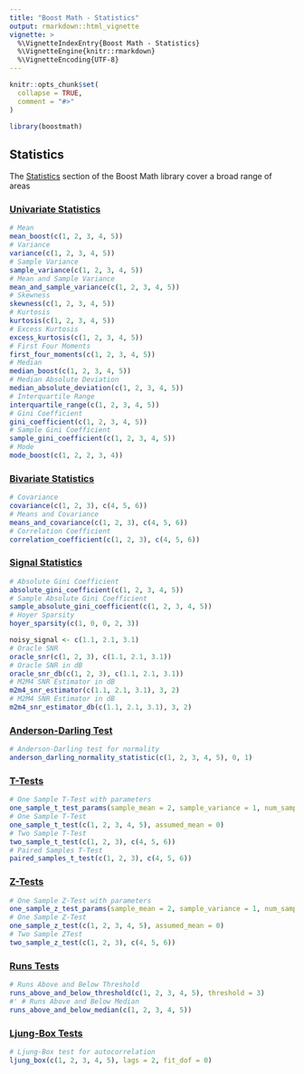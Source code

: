 ```yaml
---
title: "Boost Math - Statistics"
output: rmarkdown::html_vignette
vignette: >
  %\VignetteIndexEntry{Boost Math - Statistics}
  %\VignetteEngine{knitr::rmarkdown}
  %\VignetteEncoding{UTF-8}
---
```


```r
knitr::opts_chunk$set(
  collapse = TRUE,
  comment = "#>"
)
```

```r
library(boostmath)
```

## Statistics

The [Statistics](https://www.boost.org/doc/libs/latest/libs/math/doc/html/statistics.html) section of the Boost Math library cover a broad range of areas

### [Univariate Statistics](https://www.boost.org/doc/libs/latest/libs/math/doc/html/math_toolkit/univariate_statistics.html)

```r
# Mean
mean_boost(c(1, 2, 3, 4, 5))
# Variance
variance(c(1, 2, 3, 4, 5))
# Sample Variance
sample_variance(c(1, 2, 3, 4, 5))
# Mean and Sample Variance
mean_and_sample_variance(c(1, 2, 3, 4, 5))
# Skewness
skewness(c(1, 2, 3, 4, 5))
# Kurtosis
kurtosis(c(1, 2, 3, 4, 5))
# Excess Kurtosis
excess_kurtosis(c(1, 2, 3, 4, 5))
# First Four Moments
first_four_moments(c(1, 2, 3, 4, 5))
# Median
median_boost(c(1, 2, 3, 4, 5))
# Median Absolute Deviation
median_absolute_deviation(c(1, 2, 3, 4, 5))
# Interquartile Range
interquartile_range(c(1, 2, 3, 4, 5))
# Gini Coefficient
gini_coefficient(c(1, 2, 3, 4, 5))
# Sample Gini Coefficient
sample_gini_coefficient(c(1, 2, 3, 4, 5))
# Mode
mode_boost(c(1, 2, 2, 3, 4))
```

### [Bivariate Statistics](https://www.boost.org/doc/libs/latest/libs/math/doc/html/math_toolkit/bivariate_statistics.html)

```r
# Covariance
covariance(c(1, 2, 3), c(4, 5, 6))
# Means and Covariance
means_and_covariance(c(1, 2, 3), c(4, 5, 6))
# Correlation Coefficient
correlation_coefficient(c(1, 2, 3), c(4, 5, 6))
```

### [Signal Statistics](https://www.boost.org/doc/libs/latest/libs/math/doc/html/math_toolkit/signal_statistics.html)

```r
# Absolute Gini Coefficient
absolute_gini_coefficient(c(1, 2, 3, 4, 5))
# Sample Absolute Gini Coefficient
sample_absolute_gini_coefficient(c(1, 2, 3, 4, 5))
# Hoyer Sparsity
hoyer_sparsity(c(1, 0, 0, 2, 3))

noisy_signal <- c(1.1, 2.1, 3.1)
# Oracle SNR
oracle_snr(c(1, 2, 3), c(1.1, 2.1, 3.1))
# Oracle SNR in dB
oracle_snr_db(c(1, 2, 3), c(1.1, 2.1, 3.1))
# M2M4 SNR Estimator in dB
m2m4_snr_estimator(c(1.1, 2.1, 3.1), 3, 2)
# M2M4 SNR Estimator in dB
m2m4_snr_estimator_db(c(1.1, 2.1, 3.1), 3, 2)
```

### [Anderson-Darling Test](https://www.boost.org/doc/libs/latest/libs/math/doc/html/math_toolkit/anderson_darling.html)

```r
# Anderson-Darling test for normality
anderson_darling_normality_statistic(c(1, 2, 3, 4, 5), 0, 1)
```

### [T-Tests](https://www.boost.org/doc/libs/latest/libs/math/doc/html/math_toolkit/t_test.html)

```r
# One Sample T-Test with parameters
one_sample_t_test_params(sample_mean = 2, sample_variance = 1, num_samples = 30, assumed_mean = 0)
# One Sample T-Test
one_sample_t_test(c(1, 2, 3, 4, 5), assumed_mean = 0)
# Two Sample T-Test
two_sample_t_test(c(1, 2, 3), c(4, 5, 6))
# Paired Samples T-Test
paired_samples_t_test(c(1, 2, 3), c(4, 5, 6))
```

### [Z-Tests](https://www.boost.org/doc/libs/latest/libs/math/doc/html/math_toolkit/z_test.html)

```r
# One Sample Z-Test with parameters
one_sample_z_test_params(sample_mean = 2, sample_variance = 1, num_samples = 30, assumed_mean = 0)
# One Sample Z-Test
one_sample_z_test(c(1, 2, 3, 4, 5), assumed_mean = 0)
# Two Sample ZTest
two_sample_z_test(c(1, 2, 3), c(4, 5, 6))
```

### [Runs Tests](https://www.boost.org/doc/libs/latest/libs/math/doc/html/math_toolkit/runs_test.html)

```r
# Runs Above and Below Threshold
runs_above_and_below_threshold(c(1, 2, 3, 4, 5), threshold = 3)
#' # Runs Above and Below Median
runs_above_and_below_median(c(1, 2, 3, 4, 5))
```

### [Ljung-Box Tests](https://www.boost.org/doc/libs/latest/libs/math/doc/html/math_toolkit/ljung_box.html)

```r
# Ljung-Box test for autocorrelation
ljung_box(c(1, 2, 3, 4, 5), lags = 2, fit_dof = 0)
```
